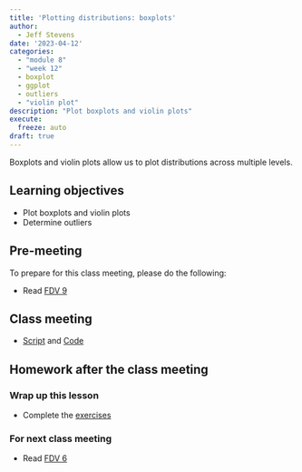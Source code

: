 ```yaml
---
title: 'Plotting distributions: boxplots'
author:
  - Jeff Stevens
date: '2023-04-12'
categories: 
  - "module 8"
  - "week 12"
  - boxplot
  - ggplot
  - outliers
  - "violin plot"
description: "Plot boxplots and violin plots"
execute:
  freeze: auto
draft: true
---
```


Boxplots and violin plots allow us to plot distributions across multiple levels.

## Learning objectives

* Plot boxplots and violin plots
* Determine outliers

## Pre-meeting

To prepare for this class meeting, please do the following:

* Read [FDV 9](https://clauswilke.com/dataviz/boxplots-violins.html){target='_blank'}

## Class meeting

* [Script](../../slides/31_boxplots.R){target="_blank"} and [Code](../../code/31_boxplots.html){target="_blank"}

## Homework after the class meeting
### Wrap up this lesson

* Complete the [exercises](https://jeffreyrstevens.shinyapps.io/dpavir2025_31_boxplots/){target='_blank'}

### For next class meeting

* Read [FDV 6](https://clauswilke.com/dataviz/visualizing-amounts.html){target='_blank'}
